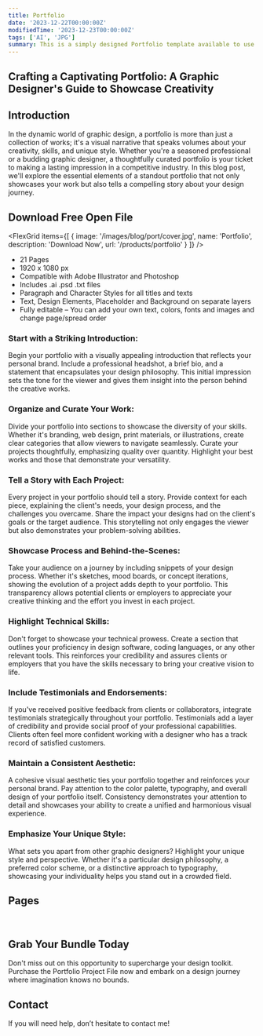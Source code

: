 ```yaml
---
title: Portfolio
date: '2023-12-22T00:00:00Z'
modifiedTime: '2023-12-23T00:00:00Z'
tags: ['AI', 'JPG']
summary: This is a simply designed Portfolio template available to use in Adobe Illustrator and Photoshop.
---
```


## Crafting a Captivating Portfolio: A Graphic Designer's Guide to Showcase Creativity

## Introduction

In the dynamic world of graphic design, a portfolio is more than just a collection of works; it's a visual narrative that speaks volumes about your creativity, skills, and unique style. Whether you're a seasoned professional or a budding graphic designer, a thoughtfully curated portfolio is your ticket to making a lasting impression in a competitive industry. In this blog post, we'll explore the essential elements of a standout portfolio that not only showcases your work but also tells a compelling story about your design journey.

## Download Free Open File

<FlexGrid
  items={[
    {
      image: '/images/blog/port/cover.jpg',
      name: 'Portfolio',
      description: 'Download Now',
      url: '/products/portfolio'
    }
  ]}
/>

- 21 Pages
- 1920 x 1080 px
- Compatible with Adobe Illustrator and Photoshop
- Includes .ai .psd .txt files
- Paragraph and Character Styles for all titles and texts
- Text, Design Elements, Placeholder and Background on separate layers
- Fully editable – You can add your own text, colors, fonts and images and change page/spread order

### Start with a Striking Introduction:
Begin your portfolio with a visually appealing introduction that reflects your personal brand. Include a professional headshot, a brief bio, and a statement that encapsulates your design philosophy. This initial impression sets the tone for the viewer and gives them insight into the person behind the creative works.

### Organize and Curate Your Work:
Divide your portfolio into sections to showcase the diversity of your skills. Whether it's branding, web design, print materials, or illustrations, create clear categories that allow viewers to navigate seamlessly. Curate your projects thoughtfully, emphasizing quality over quantity. Highlight your best works and those that demonstrate your versatility.

### Tell a Story with Each Project:
Every project in your portfolio should tell a story. Provide context for each piece, explaining the client's needs, your design process, and the challenges you overcame. Share the impact your designs had on the client's goals or the target audience. This storytelling not only engages the viewer but also demonstrates your problem-solving abilities.

### Showcase Process and Behind-the-Scenes:
Take your audience on a journey by including snippets of your design process. Whether it's sketches, mood boards, or concept iterations, showing the evolution of a project adds depth to your portfolio. This transparency allows potential clients or employers to appreciate your creative thinking and the effort you invest in each project.

### Highlight Technical Skills:
Don't forget to showcase your technical prowess. Create a section that outlines your proficiency in design software, coding languages, or any other relevant tools. This reinforces your credibility and assures clients or employers that you have the skills necessary to bring your creative vision to life.

### Include Testimonials and Endorsements:
If you've received positive feedback from clients or collaborators, integrate testimonials strategically throughout your portfolio. Testimonials add a layer of credibility and provide social proof of your professional capabilities. Clients often feel more confident working with a designer who has a track record of satisfied customers.

### Maintain a Consistent Aesthetic:
A cohesive visual aesthetic ties your portfolio together and reinforces your personal brand. Pay attention to the color palette, typography, and overall design of your portfolio itself. Consistency demonstrates your attention to detail and showcases your ability to create a unified and harmonious visual experience.

### Emphasize Your Unique Style:
What sets you apart from other graphic designers? Highlight your unique style and perspective. Whether it's a particular design philosophy, a preferred color scheme, or a distinctive approach to typography, showcasing your individuality helps you stand out in a crowded field.

## Pages

<Image
  src='/images/blog/port/portfolio-01.jpg'
  width={1920}
  height={1080}
  alt=''
/>
<Image
  src='/images/blog/port/portfolio-02.jpg'
  width={1920}
  height={1080}
  alt=''
/>
<Image
  src='/images/blog/port/portfolio-03.jpg'
  width={1920}
  height={1080}
  alt=''
/>
<Image
  src='/images/blog/port/portfolio-04.jpg'
  width={1920}
  height={1080}
  alt=''
/>
<Image
  src='/images/blog/port/portfolio-05.jpg'
  width={1920}
  height={1080}
  alt=''
/>
<Image
  src='/images/blog/port/portfolio-06.jpg'
  width={1920}
  height={1080}
  alt=''
/>
<Image
  src='/images/blog/port/portfolio-07.jpg'
  width={1920}
  height={1080}
  alt=''
/>
<Image
  src='/images/blog/port/portfolio-08.jpg'
  width={1920}
  height={1080}
  alt=''
/>
<Image
  src='/images/blog/port/portfolio-09.jpg'
  width={1920}
  height={1080}
  alt=''
/>
<Image
  src='/images/blog/port/portfolio-09.jpg'
  width={1920}
  height={1080}
  alt=''
/>
<Image
  src='/images/blog/port/portfolio-10.jpg'
  width={1920}
  height={1080}
  alt=''
/>
<Image
  src='/images/blog/port/portfolio-11.jpg'
  width={1920}
  height={1080}
  alt=''
/>
<Image
  src='/images/blog/port/portfolio-12.jpg'
  width={1920}
  height={1080}
  alt=''
/>
<Image
  src='/images/blog/port/portfolio-13.jpg'
  width={1920}
  height={1080}
  alt=''
/><Image
  src='/images/blog/port/portfolio-14.jpg'
  width={1920}
  height={1080}
  alt=''
/>
<Image
  src='/images/blog/port/portfolio-15.jpg'
  width={1920}
  height={1080}
  alt=''
/>
<Image
  src='/images/blog/port/portfolio-16.jpg'
  width={1920}
  height={1080}
  alt=''
/>
<Image
  src='/images/blog/port/portfolio-17.jpg'
  width={1920}
  height={1080}
  alt=''
/>
<Image
  src='/images/blog/port/portfolio-18.jpg'
  width={1920}
  height={1080}
  alt=''
/>
<Image
  src='/images/blog/port/portfolio-19.jpg'
  width={1920}
  height={1080}
  alt=''
/>
<Image
  src='/images/blog/port/portfolio-20.jpg'
  width={1920}
  height={1080}
  alt=''
/>
<Image
  src='/images/blog/port/portfolio-21.jpg'
  width={1920}
  height={1080}
  alt=''
/>
<Image
  src='/images/blog/port/portfolio-22.jpg'
  width={1920}
  height={1080}
  alt=''
/>
<Image
  src='/images/blog/port/portfolio-23.jpg'
  width={1920}
  height={1080}
  alt=''
/>
<Image
  src='/images/blog/port/portfolio-24.jpg'
  width={1920}
  height={1080}
  alt=''
/>
<Image
  src='/images/blog/port/portfolio-25.jpg'
  width={1920}
  height={1080}
  alt=''
/>
<Image
  src='/images/blog/port/portfolio-26.jpg'
  width={1920}
  height={1080}
  alt=''
/>
<Image
  src='/images/blog/port/portfolio-27.jpg'
  width={1920}
  height={1080}
  alt=''
/>
<Image
  src='/images/blog/port/portfolio-28.jpg'
  width={1920}
  height={1080}
  alt=''
/>
<Image
  src='/images/blog/port/portfolio-29.jpg'
  width={1920}
  height={1080}
  alt=''
/>
<Image
  src='/images/blog/port/portfolio-30.jpg'
  width={1920}
  height={1080}
  alt=''
/>
<Image
  src='/images/blog/port/portfolio-31.jpg'
  width={1920}
  height={1080}
  alt=''
/>
<Image
  src='/images/blog/port/portfolio-32.jpg'
  width={1920}
  height={1080}
  alt=''
/>
<Image
  src='/images/blog/port/portfolio-33.jpg'
  width={1920}
  height={1080}
  alt=''
/>


## Grab Your Bundle Today

Don't miss out on this opportunity to supercharge your design toolkit. Purchase the Portfolio Project File now and embark on a design journey where imagination knows no bounds.

## Contact

If you will need help, don’t hesitate to contact me!